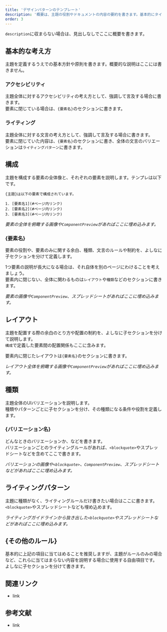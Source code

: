 ```yaml
---
title: 'デザインパターンのテンプレート'
description: '概要は、主題の役割やドキュメントの内容の要約を書きます。基本的にタイトルを主語にして書きます。'
order: 3
---
```


`description`に収まらない場合は、見出しなしでここに概要を書きます。


## 基本的な考え方
主題を定義するうえでの基本方針や原則を書きます。概要的な説明はここには書きません。

### アクセシビリティ
主題全体に対するアクセシビリティの考え方として、強調して言及する場合に書きます。  
要素に閉じている場合は、`{要素名}`のセクションに書きます。

### ライティング
主題全体に対する文言の考え方として、強調して言及する場合に書きます。  
要素に閉じていた内容は、`{要素名}`のセクションに書き、全体の文言のバリエーションは`ライティングパターン`に書きます。


## 構成
主題を構成する要素の全体像と、それぞれの要素を説明します。テンプレは以下です。

```
{主題}は以下の要素で構成されています。

1. [要素名1](#ページ内リンク)
2. [要素名2](#ページ内リンク)
3. [要素名3](#ページ内リンク)
```

*要素の全体を俯瞰する画像や`ComponentPreview`があればここに埋め込みます。*

### {要素名}
要素の役割や、要素のみに関する余白、種類、文言のルールや制約を、よしなに子セクションを分けて定義します。  

1つ要素の説明が長大になる場合は、それ自体を別のページにわけることを考えましょう。  
要素内に閉じない、全体に関わるものは`レイアウト`や`種類`などのセクションに書きます。

*要素の画像や`ComponentPreview`、スプレッドシートがあればここに埋め込みます。*


## レイアウト
主題を配置する際の余白のとり方や配置の制約を、よしなに子セクションを分けて説明します。  
`構成`で定義した要素間の配置関係もここに含みます。

要素内に閉じたレイアウトは`{要素名}`のセクションに書きます。

*レイアウト全体を俯瞰する画像や`ComponentPreview`があればここに埋め込みます。*


## 種類
主題全体のUIバリエーションを説明します。  
種類やパターンごとに子セクションを分け、その種類になる条件や役割を定義します。

### {バリエーション名}
どんなときのバリエーションか、などを書きます。  
バリエーションごとのライティングルールがあれば、`<blockquote>`やスプレッドシートなどを含めてここで書きます。

*バリエーションの画像や`<blockquote>`、`ComponentPreview`、スプレッドシートなどがあればここに埋め込みます。*


## ライティングパターン
主題に種類がなく、ライティングルールだけ書きたい場合はここに書きます。  
`<blockquote>`やスプレッドシートなども埋め込めます。

*ライティングガイドラインから抜き出した`<blockquote>`やスプレッドシートなどがあればここに埋め込みます。*


## {その他のルール}
基本的に上記の項目に当てはめることを推奨しますが、主題がルールのみの場合など、これらに当てはまらない内容を説明する場合に使用する自由項目です。  
よしなに子セクションを分けて書きます。


## 関連リンク
- link


## 参考文献
- link
